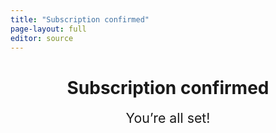 ```yaml
---
title: "Subscription confirmed"
page-layout: full
editor: source
---
```


<center>

<h1>Subscription confirmed</h1>

<p style="font-size: 16pt; margin: 0">You're all set!</p>

</center>
